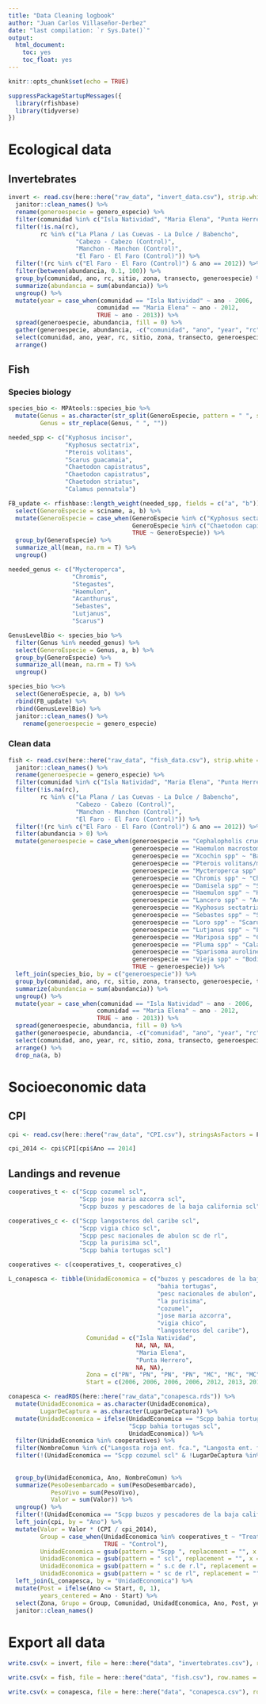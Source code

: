 ```yaml
---
title: "Data Cleaning logbook"
author: "Juan Carlos Villaseñor-Derbez"
date: "last compilation: `r Sys.Date()`"
output:
  html_document:
    toc: yes
    toc_float: yes
---
```


```r
knitr::opts_chunk$set(echo = TRUE)
```

```r
suppressPackageStartupMessages({
  library(rfishbase)
  library(tidyverse)
})
```


# Ecological data

## Invertebrates

```r
invert <- read.csv(here::here("raw_data", "invert_data.csv"), strip.white = T, stringsAsFactors = F) %>% 
  janitor::clean_names() %>% 
  rename(generoespecie = genero_especie) %>% 
  filter(comunidad %in% c("Isla Natividad", "Maria Elena", "Punta Herrero")) %>% 
  filter(!is.na(rc),
         rc %in% c("La Plana / Las Cuevas - La Dulce / Babencho",
                   "Cabezo - Cabezo (Control)",
                   "Manchon - Manchon (Control)",
                   "El Faro - El Faro (Control)")) %>% 
  filter(!(rc %in% c("El Faro - El Faro (Control)") & ano == 2012)) %>% 
  filter(between(abundancia, 0.1, 100)) %>% 
  group_by(comunidad, ano, rc, sitio, zona, transecto, generoespecie) %>% 
  summarize(abundancia = sum(abundancia)) %>% 
  ungroup() %>% 
  mutate(year = case_when(comunidad == "Isla Natividad" ~ ano - 2006,
                         comunidad == "Maria Elena" ~ ano - 2012,
                         TRUE ~ ano - 2013)) %>% 
  spread(generoespecie, abundancia, fill = 0) %>% 
  gather(generoespecie, abundancia, -c("comunidad", "ano", "year", "rc", "sitio", "zona", "transecto")) %>% 
  select(comunidad, ano, year, rc, sitio, zona, transecto, generoespecie, abundancia) %>% 
  arrange()
```

## Fish

### Species biology

```r
species_bio <- MPAtools::species_bio %>% 
  mutate(Genus = as.character(str_split(GeneroEspecie, pattern = " ", simplify = T)[,1]),
         Genus = str_replace(Genus, " ", ""))

needed_spp <- c("Kyphosus incisor",
                "Kyphosus sectatrix",
                "Pterois volitans",
                "Scarus guacamaia",
                "Chaetodon capistratus",
                "Chaetodon capistratus",
                "Chaetodon striatus",
                "Calamus pennatula")

FB_update <- rfishbase::length_weight(needed_spp, fields = c("a", "b")) %>% 
  select(GeneroEspecie = sciname, a, b) %>% 
  mutate(GeneroEspecie = case_when(GeneroEspecie %in% c("Kyphosus sectatrix", "Kyphosus incisor") ~ "Kyphosus",
                                   GeneroEspecie %in% c("Chaetodon capistratus", "Chaetodon striatus") ~ "Chaetodon",
                                   TRUE ~ GeneroEspecie)) %>% 
  group_by(GeneroEspecie) %>% 
  summarize_all(mean, na.rm = T) %>% 
  ungroup()

needed_genus <- c("Mycteroperca",
                  "Chromis",
                  "Stegastes",
                  "Haemulon",
                  "Acanthurus",
                  "Sebastes",
                  "Lutjanus",
                  "Scarus")

GenusLevelBio <- species_bio %>% 
  filter(Genus %in% needed_genus) %>%
  select(GeneroEspecie = Genus, a, b) %>% 
  group_by(GeneroEspecie) %>% 
  summarize_all(mean, na.rm = T) %>% 
  ungroup()

species_bio %<>%
  select(GeneroEspecie, a, b) %>% 
  rbind(FB_update) %>% 
  rbind(GenusLevelBio) %>% 
  janitor::clean_names() %>% 
    rename(generoespecie = genero_especie)
```

### Clean data

```r
fish <- read.csv(here::here("raw_data", "fish_data.csv"), strip.white = T, stringsAsFactors = F) %>% 
  janitor::clean_names() %>% 
  rename(generoespecie = genero_especie) %>% 
  filter(comunidad %in% c("Isla Natividad", "Maria Elena", "Punta Herrero")) %>% 
  filter(!is.na(rc),
         rc %in% c("La Plana / Las Cuevas - La Dulce / Babencho",
                   "Cabezo - Cabezo (Control)",
                   "Manchon - Manchon (Control)",
                   "El Faro - El Faro (Control)")) %>% 
  filter(!(rc %in% c("El Faro - El Faro (Control)") & ano == 2012)) %>% 
  filter(abundancia > 0) %>% 
  mutate(generoespecie = case_when(generoespecie == "Cephalopholis cruentatus" ~ "Cephalopholis cruentata",
                                   generoespecie == "Haemulon macrostomun" ~ "Haemulon macrostomum",
                                   generoespecie == "Xcochin spp" ~ "Balistes capriscus",
                                   generoespecie == "Pterois volitans/miles" ~ "Pterois volitans",
                                   generoespecie == "Mycteroperca spp" ~ "Mycteroperca",
                                   generoespecie == "Chromis spp" ~ "Chromis",
                                   generoespecie == "Damisela spp" ~ "Stegastes",
                                   generoespecie == "Haemulon spp" ~ "Haemulon",
                                   generoespecie == "Lancero spp" ~ "Acanthurus",
                                   generoespecie == "Kyphosus sectatrix/incisor" ~ "Kyphosus",
                                   generoespecie == "Sebastes spp" ~ "Sebastes",
                                   generoespecie == "Loro spp" ~ "Scarus",
                                   generoespecie == "Lutjanus spp" ~ "Lutjanus",
                                   generoespecie == "Mariposa spp" ~ "Chaetodon",
                                   generoespecie == "Pluma spp" ~ "Calamus pennatula",
                                   generoespecie == "Sparisoma aurolineatum" ~ "Sparisoma aurofrenatum",
                                   generoespecie == "Vieja spp" ~ "Bodianus rufus",
                                   TRUE ~ generoespecie)) %>% 
  left_join(species_bio, by = c("generoespecie")) %>% 
  group_by(comunidad, ano, rc, sitio, zona, transecto, generoespecie, talla, a,b) %>% 
  summarize(abundancia = sum(abundancia)) %>% 
  ungroup() %>% 
  mutate(year = case_when(comunidad == "Isla Natividad" ~ ano - 2006,
                         comunidad == "Maria Elena" ~ ano - 2012,
                         TRUE ~ ano - 2013)) %>% 
  spread(generoespecie, abundancia, fill = 0) %>% 
  gather(generoespecie, abundancia, -c("comunidad", "ano", "year", "rc", "sitio", "zona", "transecto", "talla", "a", "b")) %>% 
  select(comunidad, ano, year, rc, sitio, zona, transecto, generoespecie, talla, abundancia, a, b) %>% 
  arrange() %>% 
  drop_na(a, b)
```

# Socioeconomic data

## CPI

```r
cpi <- read.csv(here::here("raw_data", "CPI.csv"), stringsAsFactors = F, strip.white = T)

cpi_2014 <- cpi$CPI[cpi$Ano == 2014]
```


## Landings and revenue

```r
cooperatives_t <- c("Scpp cozumel scl",
                    "Scpp jose maria azcorra scl",
                    "Scpp buzos y pescadores de la baja california scl")

cooperatives_c <- c("Scpp langosteros del caribe scl",
                    "Scpp vigia chico scl",
                    "Scpp pesc nacionales de abulon sc de rl",
                    "Scpp la purisima scl",
                    "Scpp bahia tortugas scl")

cooperatives <- c(cooperatives_t, cooperatives_c)
```

```r
L_conapesca <- tibble(UnidadEconomica = c("buzos y pescadores de la baja california",
                                          "bahia tortugas",
                                          "pesc nacionales de abulon",
                                          "la purisima",
                                          "cozumel",
                                          "jose maria azcorra",
                                          "vigia chico",
                                          "langosteros del caribe"),
                      Comunidad = c("Isla Natividad",
                                    NA, NA, NA, 
                                    "Maria Elena",
                                    "Punta Herrero",
                                    NA, NA),
                      Zona = c("PN", "PN", "PN", "PN", "MC", "MC", "MC", "MC"),
                      Start = c(2006, 2006, 2006, 2006, 2012, 2013, 2012, 2012))
```


```r
conapesca <- readRDS(here::here("raw_data","conapesca.rds")) %>% 
  mutate(UnidadEconomica = as.character(UnidadEconomica),
         LugarDeCaptura = as.character(LugarDeCaptura)) %>% 
  mutate(UnidadEconomica = ifelse(UnidadEconomica == "Scpp bahia tortugas s.c de r.l", 
                                  "Scpp bahia tortugas scl",
                                  UnidadEconomica)) %>% 
  filter(UnidadEconomica %in% cooperatives) %>%
  filter(NombreComun %in% c("Langosta roja ent. fca.", "Langosta ent. fca.")) %>%
  filter(!(UnidadEconomica == "Scpp cozumel scl" & !LugarDeCaptura %in% c("Bahia espiritu santo",
                                                                          "Bahia del del espiritu santo",
                                                                          "Bahia espiritu santo"))) %>% 
  group_by(UnidadEconomica, Ano, NombreComun) %>%
  summarize(PesoDesembarcado = sum(PesoDesembarcado), 
            PesoVivo = sum(PesoVivo),
            Valor = sum(Valor)) %>%
  ungroup() %>% 
  filter(!(UnidadEconomica == "Scpp buzos y pescadores de la baja california scl" & NombreComun == "Langosta ent. fca.")) %>% 
  left_join(cpi, by = "Ano") %>% 
  mutate(Valor = Valor * (CPI / cpi_2014),
         Group = case_when(UnidadEconomica %in% cooperatives_t ~ "Treated",
                           TRUE ~ "Control"),
         UnidadEconomica = gsub(pattern = "Scpp ", replacement = "", x = UnidadEconomica),
         UnidadEconomica = gsub(pattern = " scl", replacement = "", x = UnidadEconomica),
         UnidadEconomica = gsub(pattern = " s.c de r.l", replacement = "", x = UnidadEconomica),
         UnidadEconomica = gsub(pattern = " sc de rl", replacement = "", x = UnidadEconomica)) %>% 
  left_join(L_conapesca, by = "UnidadEconomica") %>% 
  mutate(Post = ifelse(Ano <= Start, 0, 1),
         years_centered = Ano - Start) %>% 
  select(Zona, Grupo = Group, Comunidad, UnidadEconomica, Ano, Post, years_centered, NombreComun, PesoVivo, PesoDesembarcado, Valor, CPI) %>% 
  janitor::clean_names()
```

# Export all data

```r
write.csv(x = invert, file = here::here("data", "invertebrates.csv"), row.names = F)

write.csv(x = fish, file = here::here("data", "fish.csv"), row.names = F)

write.csv(x = conapesca, file = here::here("data", "conapesca.csv"), row.names = F)

```

